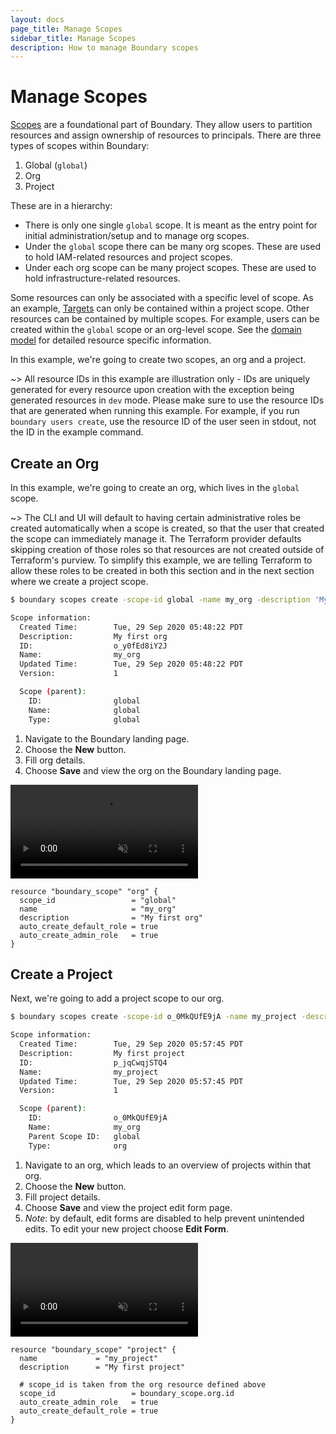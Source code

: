 ```yaml
---
layout: docs
page_title: Manage Scopes
sidebar_title: Manage Scopes
description: How to manage Boundary scopes
---
```


# Manage Scopes

[Scopes](/docs/concepts/domain-model/scopes) are a foundational part of Boundary. They allow users to partition resources and assign ownership of resources to principals. There are three types of scopes within Boundary:

1. Global (`global`)
2. Org
3. Project

These are in a hierarchy:

* There is only one single `global` scope. It is meant as the entry point for initial administration/setup and to manage org scopes.
* Under the `global` scope there can be many org scopes. These are used to hold IAM-related resources and project scopes.
* Under each org scope can be many project scopes. These are used to hold infrastructure-related resources.

Some resources can only be associated with a specific level of scope. As an example, [Targets](/docs/concepts/domain-model/targets) can only be contained within a project scope. Other resources can be contained by multiple scopes. For example, users can be created within the `global` scope or an org-level scope. See the [domain model](/docs/concepts/domain-model) for detailed resource specific information.

In this example, we're going to create two scopes, an org and a project.

~> All resource IDs in this example are illustration only - IDs are uniquely generated for every resource upon creation with the exception being
generated resources in `dev` mode. Please make sure to use the resource IDs that are generated when running this example. For example, if you run
`boundary users create`, use the resource ID of the user seen in stdout, not the ID in the example command.

## Create an Org

In this example, we're going to create an org, which lives in the `global` scope.

~> The CLI and UI will default to having certain administrative roles be created
automatically when a scope is created, so that the user that created the scope
can immediately manage it. The Terraform provider defaults skipping creation of
those roles so that resources are not created outside of Terraform's purview. To
simplify this example, we are telling Terraform to allow these roles to be
created in both this section and in the next section where we create a project
scope.

<Tabs>
<Tab heading="CLI">


```bash
$ boundary scopes create -scope-id global -name my_org -description 'My first org'

Scope information:
  Created Time:        Tue, 29 Sep 2020 05:48:22 PDT
  Description:         My first org
  ID:                  o_y0fEd8iY2J
  Name:                my_org
  Updated Time:        Tue, 29 Sep 2020 05:48:22 PDT
  Version:             1

  Scope (parent):
    ID:                global
    Name:              global
    Type:              global
```

</Tab>
<Tab heading="Admin Console">


1. Navigate to the Boundary landing page.
1. Choose the **New** button.
1. Fill org details.
1. Choose **Save** and view the org on the Boundary landing page.

<video muted playsInline autoPlay loop class="boundary-clickthrough-video">
  <source
    type="video/mp4"
    src="https://www.datocms-assets.com/2885/1602266941-boundary-clickthrough-manage-scopes-create-org.mp4"
  />
</video>

</Tab>
<Tab heading="Terraform">


```hcl
resource "boundary_scope" "org" {
  scope_id                 = "global"
  name                     = "my_org"
  description              = "My first org"
  auto_create_default_role = true
  auto_create_admin_role   = true
}
```

</Tab>
</Tabs>


## Create a Project

Next, we're going to add a project scope to our org.

<Tabs>
<Tab heading="CLI">


```bash
$ boundary scopes create -scope-id o_0MkQUfE9jA -name my_project -description 'My first project'

Scope information:
  Created Time:        Tue, 29 Sep 2020 05:57:45 PDT
  Description:         My first project
  ID:                  p_jqCwqjSTQ4
  Name:                my_project
  Updated Time:        Tue, 29 Sep 2020 05:57:45 PDT
  Version:             1

  Scope (parent):
    ID:                o_0MkQUfE9jA
    Name:              my_org
    Parent Scope ID:   global
    Type:              org
```

</Tab>
<Tab heading="Admin Console">


1. Navigate to an org, which leads to an overview of projects within that org.
1. Choose the **New** button.
1. Fill project details.
1. Choose **Save** and view the project edit form page.
1. _Note_: by default, edit forms are disabled to help prevent unintended edits. To edit your new project choose **Edit Form**.

<video muted playsInline autoPlay loop class="boundary-clickthrough-video">
  <source
    type="video/mp4"
    src="https://www.datocms-assets.com/2885/1602267080-boundary-clickthrough-manage-scopes-create-project.mp4"
  />
</video>

</Tab>
<Tab heading="Terraform">


```hcl
resource "boundary_scope" "project" {
  name             = "my_project"
  description      = "My first project"

  # scope_id is taken from the org resource defined above
  scope_id                 = boundary_scope.org.id
  auto_create_admin_role   = true
  auto_create_default_role = true
}
```

</Tab>
</Tabs>

